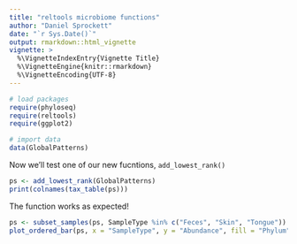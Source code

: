 ```yaml
---
title: "reltools microbiome functions"
author: "Daniel Sprockett"
date: "`r Sys.Date()`"
output: rmarkdown::html_vignette
vignette: >
  %\VignetteIndexEntry{Vignette Title}
  %\VignetteEngine{knitr::rmarkdown}
  %\VignetteEncoding{UTF-8}
---
```


```r

# load packages
require(phyloseq)
require(reltools)
require(ggplot2)

# import data
data(GlobalPatterns)

```

Now we'll test one of our new fucntions, `add_lowest_rank()`

```r

ps <- add_lowest_rank(GlobalPatterns)
print(colnames(tax_table(ps)))

```

The function works as expected!

```r

ps <- subset_samples(ps, SampleType %in% c("Feces", "Skin", "Tongue"))
plot_ordered_bar(ps, x = "SampleType", y = "Abundance", fill = "Phylum", title = "Body Sites")

```

